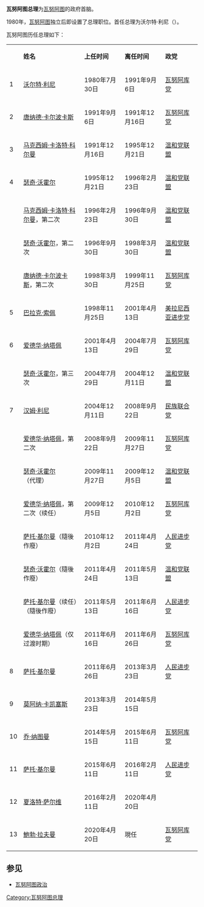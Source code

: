 '''瓦努阿图总理'''为[[瓦努阿图|瓦努阿图]]的政府首脑。

1980年，[[瓦努阿图|瓦努阿图]]独立后即设置了总理职位。首任总理为沃尔特·利尼（{{lang|en|Walter Lini}}）。

瓦努阿图历任总理如下：
{| class="wikitable"
|-----
|
|'''姓名'''
|'''上任时间'''
|'''离任时间'''
|'''政党'''
|----- bgcolor=#DDFFDD
|1
|[[沃尔特·利尼|沃尔特·利尼]]
|1980年7月30日
|1991年9月6日
|[[瓦努阿库党|瓦努阿库党]]
|----- bgcolor=#DDFFDD
|2
|[[唐纳德·卡尔波卡斯|唐纳德·卡尔波卡斯]]
|1991年9月6日
|1991年12月16日
|[[瓦努阿库党|瓦努阿库党]]
|----- bgcolor=#DDEEFF
|3
|[[马克西姆·卡洛特·科尔曼|马克西姆·卡洛特·科尔曼]]
|1991年12月16日
|1995年12月21日
|[[温和党联盟|温和党联盟]]
|----- bgcolor=#DDEEFF
|4
|[[瑟奇·沃霍尔|瑟奇·沃霍尔]]
|1995年12月21日
|1996年2月23日
|[[温和党联盟|温和党联盟]]
|----- bgcolor=#DDEEFF
|
|[[马克西姆·卡洛特·科尔曼|马克西姆·卡洛特·科尔曼]]，第二次
|1996年2月23日
|1996年9月30日
|[[温和党联盟|温和党联盟]]
|----- bgcolor=#DDEEFF
|
|[[瑟奇·沃霍尔|瑟奇·沃霍尔]]，第二次
|1996年9月30日
|1998年3月30日
|[[温和党联盟|温和党联盟]]
|----- bgcolor=#DDFFDD
|
|[[唐纳德·卡尔波卡斯|唐纳德·卡尔波卡斯]]，第二次
|1998年3月30日
|1999年11月25日
|[[瓦努阿库党|瓦努阿库党]]
|----- bgcolor=#FFEECC
|5
|[[巴拉克·索佩|巴拉克·索佩]]
|1998年11月25日
|2001年4月13日
|[[美拉尼西亚进步党|美拉尼西亚进步党]]
|----- bgcolor=#DDFFDD
|6
|[[爱德华·纳塔佩|爱德华·纳塔佩]]
|2001年4月13日
|2004年7月29日
|[[瓦努阿库党|瓦努阿库党]]
|----- bgcolor=#DDEEFF
|
|[[瑟奇·沃霍尔|瑟奇·沃霍尔]]，第三次
|2004年7月29日
|2004年12月11日
|[[温和党联盟|温和党联盟]]
|----- bgcolor=#FFFFDD
|7
|[[汉姆·利尼|汉姆·利尼]]
|2004年12月11日
|2008年9月22日
|[[民族联合党|民族联合党]]
|----- bgcolor=#DDFFDD
|
|[[爱德华·纳塔佩|爱德华·纳塔佩]]，第二次
|2008年9月22日
|2009年11月27日
|[[瓦努阿库党|瓦努阿库党]]
|-- bgcolor=#DDEEFF
|
|[[瑟奇·沃霍尔|瑟奇·沃霍尔]]（代理）
|2009年11月27日
|2009年12月5日
|[[温和党联盟|温和党联盟]]
|-- bgcolor=#DDFFDD
|
|[[爱德华·纳塔佩|爱德华·纳塔佩]]，第二次（续任）
|2009年12月5日
|2010年12月2日
|[[瓦努阿库党|瓦努阿库党]]
|-- bgcolor=#AAFFDD
|
|[[萨托·基尔曼|萨托·基尔曼]]（隨後作廢）
|2010年12月2日
|2011年4月24日
|[[人民进步党_(瓦努阿图)|人民进步党]]
|-- bgcolor=#DDEEFF
|
|[[瑟奇·沃霍尔|瑟奇·沃霍尔]]（隨後作廢）
|2011年4月24日
|2011年5月13日
|[[温和党联盟|温和党联盟]]
|-- bgcolor=#AAFFDD
|
|[[萨托·基尔曼|萨托·基尔曼]]（续任）（隨後作廢）
|2011年5月13日
|2011年6月16日
|[[人民进步党_(瓦努阿图)|人民进步党]]
|-- bgcolor=#DDFFDD
|
|[[爱德华·纳塔佩|爱德华·纳塔佩]]（仅过渡时期）
|2011年6月16日
|2011年6月26日
|[[瓦努阿库党|瓦努阿库党]]
|-- bgcolor=#AAFFDD
|8
|[[萨托·基尔曼|萨托·基尔曼]]
|2011年6月26日
|2013年3月23日
|[[人民进步党_(瓦努阿图)|人民进步党]]
|-- bgcolor=#AAFFDD
|9
|[[莫阿纳·卡凯塞斯|莫阿纳·卡凯塞斯]]
|2013年3月23日
|2014年5月15日
|{{le|绿色联盟 (瓦努阿图)|Green Confederation|绿色联盟}}
|-- bgcolor=#DDFFDD
|10
|[[乔·纳图曼|乔·纳图曼]]
|2014年5月15日
|2015年6月11日
|[[瓦努阿库党|瓦努阿库党]]
|-- bgcolor=#AAFFDD
|11
|[[萨托·基尔曼|萨托·基尔曼]]
|2015年6月11日
|2016年2月11日
|[[人民进步党_(瓦努阿图)|人民进步党]]
|-- 
|12
|[[夏洛特·萨尔维|夏洛特·萨尔维]]
|2016年2月11日
|2020年4月20日
|{{le|變革行動統一|Namangi Aute}}
|-- bgcolor=#DDFFDD
|13
|[[鮑勃·拉夫曼|鮑勃·拉夫曼]]
|2020年4月20日
|現任
|[[瓦努阿库党|瓦努阿库党]]
|}

== 参见 ==
* [[瓦努阿图政治|瓦努阿图政治]]

{{大洋洲政府首腦}}
[[Category:瓦努阿图总理|Category:瓦努阿图总理]]